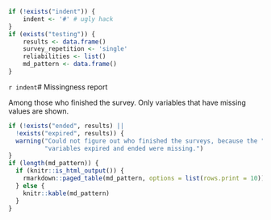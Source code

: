 ```r
if (!exists("indent")) {
	indent <- '#' # ugly hack
}
if (exists("testing")) {
	results <- data.frame()
	survey_repetition <- 'single'
	reliabilities <- list()
	md_pattern <- data.frame()
}
```


`r indent`# Missingness report

Among those who finished the survey. Only variables that have missing values are shown.

```r
if (!exists("ended", results) ||
  !exists("expired", results)) {
  warning("Could not figure out who finished the surveys, because the ",
          "variables expired and ended were missing.")
}
if (length(md_pattern)) {
  if (knitr::is_html_output()) {
    rmarkdown::paged_table(md_pattern, options = list(rows.print = 10))
  } else {
    knitr::kable(md_pattern)
  }
}
```

